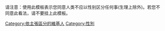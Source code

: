 {{Catnav|頁面分類|人类社会|社会科学|性學|性別}}

请注意：使用此模板表示您同意人类不应以性别区分任何事(生理上除外)。若您不同意此看法，请不要挂上此模板。

[[Category:依主張區分的維基人|Category:依主張區分的維基人]]
[[Category:性別|Category:性別]]